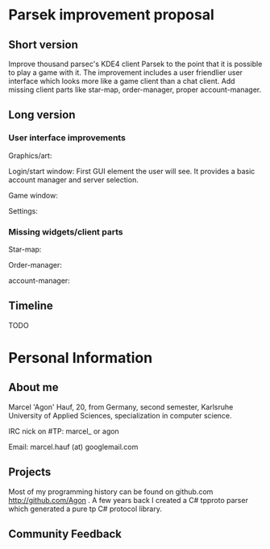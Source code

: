 = Parsek improvement proposal =

== Short version ==

Improve thousand parsec's KDE4 client Parsek to the point that it is possible to play a game with it.
The improvement includes a user friendlier user interface which looks more like a game client than a chat client.
Add missing client parts like star-map, order-manager, proper account-manager.

== Long version ==

=== User interface improvements ===
Graphics/art:

Login/start window:
First GUI element the user will see. It provides a basic account manager and server selection.

Game window:

Settings:

=== Missing widgets/client parts === 

Star-map:

Order-manager:

account-manager:

== Timeline ==

TODO

= Personal Information =

== About me ==

Marcel 'Agon' Hauf, 20, from Germany, second semester, Karlsruhe University of Applied Sciences, specialization in computer science.

IRC nick on #TP: marcel_ or agon

Email: marcel.hauf (at) googlemail.com

== Projects ==

Most of my programming history can be found on github.com http://github.com/Agon .
A few years back I created a C# tpproto parser which generated a pure tp C# protocol library.

== Community Feedback ==
